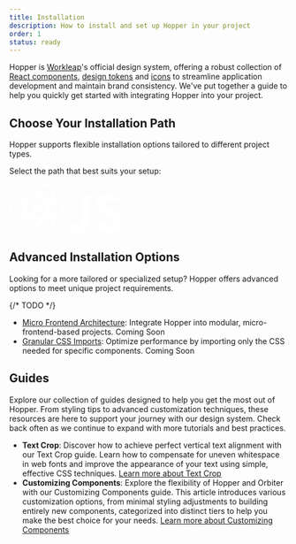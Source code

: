 ```yaml
---
title: Installation
description: How to install and set up Hopper in your project
order: 1
status: ready
---
```


Hopper is [Workleap](https://workleap.com/)'s official design system, offering a robust collection of [React components](components/component-list), [design tokens](/tokens/overview/introduction) and [icons](/icons/overview/introduction) to streamline application development and maintain brand consistency.
We've put together a guide to help you quickly get started with integrating Hopper into your project.

## Choose Your Installation Path

Hopper supports flexible installation options tailored to different project types.

Select the path that best suits your setup:

<CardLinkList>
    <CardLink href="#" title="React Applications" description="The most common way to integrate Hopper.">
        <svg xmlns="http://www.w3.org/2000/svg" width="100" height="89" fill="none"><g fill="#fff" clip-path="url(#a)"><path d="M50 53.416c4.922 0 8.913-3.992 8.913-8.916s-3.99-8.916-8.913-8.916c-4.922 0-8.913 3.992-8.913 8.916s3.99 8.916 8.913 8.916Z"/><path fill-rule="evenodd" d="M7.389 39.004c-2.151 1.943-3.041 3.804-3.041 5.496 0 1.692.89 3.553 3.041 5.496 2.151 1.942 5.386 3.792 9.568 5.389 8.35 3.189 20.032 5.207 33.043 5.207s24.693-2.018 33.043-5.207c4.182-1.597 7.417-3.447 9.568-5.389 2.151-1.943 3.041-3.804 3.041-5.496 0-1.692-.89-3.553-3.041-5.496-2.151-1.942-5.386-3.792-9.568-5.389-8.35-3.189-20.032-5.207-33.043-5.207s-24.693 2.018-33.043 5.207c-4.182 1.597-7.417 3.447-9.568 5.389Zm8.017-9.452c8.96-3.422 21.192-5.493 34.594-5.493 13.402 0 25.634 2.07 34.594 5.493 4.472 1.708 8.241 3.795 10.93 6.224C98.214 38.204 100 41.148 100 44.5c0 3.352-1.787 6.296-4.476 8.724-2.689 2.429-6.458 4.516-10.93 6.224-8.96 3.422-21.192 5.493-34.594 5.493-13.402 0-25.634-2.07-34.594-5.493-4.472-1.708-8.241-3.795-10.93-6.224C1.786 50.796 0 47.852 0 44.5c0-3.352 1.787-6.296 4.476-8.724 2.689-2.429 6.458-4.516 10.93-6.224Z" clip-rule="evenodd"/><path fill-rule="evenodd" d="M33.453 4.838c-2.758-.892-4.814-.733-6.28.113-1.464.847-2.63 2.548-3.237 5.383-.606 2.835-.59 6.562.119 10.983 1.414 8.828 5.508 19.957 12.013 31.229 6.506 11.272 14.094 20.383 21.03 26.021 3.474 2.825 6.692 4.703 9.45 5.595 2.757.892 4.813.733 6.278-.114 1.465-.846 2.632-2.547 3.238-5.382.606-2.835.59-6.562-.119-10.983-1.414-8.828-5.508-19.957-12.013-31.229-6.506-11.272-14.094-20.383-21.03-26.021-3.474-2.825-6.692-4.703-9.45-5.595Zm12.191 2.22c7.443 6.05 15.352 15.61 22.053 27.221 6.701 11.61 11.024 23.242 12.541 32.715.757 4.73.835 9.038.077 12.582-.757 3.543-2.413 6.563-5.315 8.24-2.902 1.675-6.344 1.6-9.791.484-3.447-1.115-7.138-3.337-10.854-6.358-7.442-6.05-15.35-15.61-22.052-27.221-6.701-11.61-11.024-23.242-12.541-32.715-.757-4.73-.835-9.038-.077-12.582.757-3.543 2.413-6.563 5.315-8.24C27.902-.49 31.344-.415 34.791.7c3.447 1.115 7.138 3.337 10.854 6.357Z" clip-rule="evenodd"/><path fill-rule="evenodd" d="M76.064 10.334c-.606-2.835-1.773-4.536-3.238-5.383-1.465-.846-3.521-1.005-6.279-.113-2.757.892-5.975 2.77-9.45 5.595-6.935 5.638-14.523 14.75-21.029 26.021-6.505 11.272-10.6 22.4-12.013 31.229-.708 4.421-.725 8.148-.119 10.983.607 2.835 1.773 4.536 3.238 5.383 1.465.846 3.521 1.005 6.279.113 2.757-.892 5.975-2.77 9.45-5.595 6.935-5.638 14.523-14.75 21.029-26.021 6.505-11.272 10.6-22.4 12.013-31.229.708-4.421.725-8.148.119-10.983Zm4.174 11.672c-1.517 9.473-5.84 21.104-12.541 32.715-6.701 11.61-14.61 21.17-22.053 27.221-3.715 3.02-7.406 5.243-10.853 6.358-3.447 1.115-6.89 1.191-9.791-.485-2.902-1.676-4.558-4.696-5.315-8.24-.758-3.543-.68-7.852.077-12.58 1.517-9.474 5.84-21.105 12.541-32.716 6.701-11.61 14.61-21.17 22.053-27.222C58.07 4.038 61.761 1.816 65.209.7c3.447-1.115 6.89-1.191 9.791.485 2.902 1.676 4.558 4.696 5.315 8.24.758 3.543.68 7.852-.077 12.58Z" clip-rule="evenodd"/></g><defs><clipPath id="a"><path fill="#fff" d="M0 0h100v89H0z"/></clipPath></defs></svg>
    </CardLink>
    <CardLink href="#" type="secondary" title="Other Frameworks or Libraries" description="Use Hopper seamlessly with other JavaScript or TypeScript-based setups.">
        <svg width="100" height="71" fill="none"><path fill="#fff" d="M61.976 49.687c3.057 4.99 7.033 8.659 14.066 8.659 5.908 0 9.683-2.953 9.683-7.033 0-4.89-3.878-6.621-10.381-9.465l-3.565-1.53c-10.29-4.383-17.124-9.875-17.124-21.484C54.654 8.141 62.802 0 75.537 0c9.065 0 15.583 3.155 20.28 11.416l-11.104 7.13c-2.445-4.384-5.082-6.11-9.176-6.11-4.177 0-6.824 2.648-6.824 6.11 0 4.277 2.65 6.009 8.767 8.658l3.565 1.527C93.16 33.926 100 39.222 100 51.13 100 63.967 89.915 71 76.372 71 63.13 71 54.575 64.69 50.39 56.419l11.587-6.732Zm-50.37 1.236c2.24 3.974 4.278 7.334 9.177 7.334 4.685 0 7.64-1.833 7.64-8.96V.814h14.259V49.49c0 14.764-8.657 21.483-21.292 21.483C9.974 70.974 3.362 65.067 0 57.95l11.607-7.027Z"/></svg>
    </CardLink>
</CardLinkList>

## Advanced Installation Options

Looking for a more tailored or specialized setup? Hopper offers advanced options to meet unique project requirements.

{/* TODO */}
- [Micro Frontend Architecture](#): Integrate Hopper into modular, micro-frontend-based projects. <Tag>Coming Soon</Tag>
- [Granular CSS Imports](#): Optimize performance by importing only the CSS needed for specific components. <Tag>Coming Soon</Tag>

## Guides

Explore our collection of guides designed to help you get the most out of Hopper. From styling tips to advanced customization techniques, these resources are here to support your journey with our design system. Check back often as we continue to expand with more tutorials and best practices.

- **Text Crop**: Discover how to achieve perfect vertical text alignment with our Text Crop guide. Learn how to compensate for uneven whitespace in web fonts and improve the appearance of your text using simple, effective CSS techniques. [Learn more about Text Crop](./guides/text-crop)
- **Customizing Components**: Explore the flexibility of Hopper and Orbiter with our Customizing Components guide. This article introduces various customization options, from minimal styling adjustments to building entirely new components, categorized into distinct tiers to help you make the best choice for your needs. [Learn more about Customizing Components](./guides/components)

